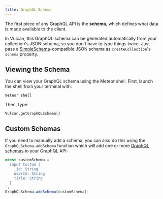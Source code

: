 ```yaml
---
title: GraphQL Schema
---
```


The first piece of any GraphQL API is the **schema**, which defines what data is made available to the client.

In Vulcan, this GraphQL schema can be generated automatically from your collection's JSON schema, so you don't have to type things twice. Just pass a [SimpleSchema](https://github.com/aldeed/node-simple-schema)-compatible JSON schema as `createCollection`'s `schema` property.

## Viewing the Schema

You can view your GraphQL schema using the Meteor shell. First, launch the shell from your terminal with:

```
meteor shell
```

Then, type:

```
Vulcan.getGraphQLSchema()
```

## Custom Schemas

If you need to manually add a schema, you can also do this using the `GraphQLSchema.addSchema` function which will add one or more [GraphQL schemas](http://graphql.org/learn/schema/) to your GraphQL API:

```js
const customSchema = `
  input Custom {
    _id: String
    userId: String
    title: String
  }
`;
GraphQLSchema.addSchema(customSchema);
```
